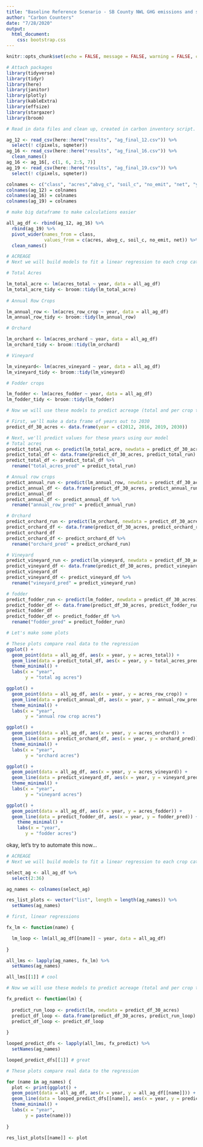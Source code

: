```yaml
---
title: "Baseline Reference Scenario - SB County NWL GHG emissions and storage"
author: "Carbon Counters"
date: "7/28/2020"
output: 
  html_document: 
    css: bootstrap.css
---
```


```r
knitr::opts_chunk$set(echo = FALSE, message = FALSE, warning = FALSE, cache = FALSE)
```

```r

# Attach packages
library(tidyverse)
library(tidyr)
library(here)
library(janitor)
library(plotly)
library(kableExtra)
library(effsize)
library(stargazer)
library(broom)

```


```r
# Read in data files and clean up, created in carbon inventory script. These files contain # of acres of each ag class according to calag (no landfire)

ag_12 <- read_csv(here::here("results", "ag_final_12.csv")) %>% 
  select(! c(pixels, sqmeter))
ag_16 <- read_csv(here::here("results", "ag_final_16.csv")) %>% 
  clean_names()
ag_16 <- ag_16[, c(1, 6, 2:5, 7)]
ag_19 <- read_csv(here::here("results", "ag_final_19.csv")) %>% 
  select(! c(pixels, sqmeter))

colnames <- c("class", "acres","abvg_c", "soil_c", "no_emit", "net", "year")
colnames(ag_12) = colnames
colnames(ag_16) = colnames
colnames(ag_19) = colnames

# make big dataframe to make calculations easier

all_ag_df <- rbind(ag_12, ag_16) %>% 
  rbind(ag_19) %>% 
  pivot_wider(names_from = class,
              values_from = c(acres, abvg_c, soil_c, no_emit, net)) %>% 
  clean_names()

```

```r

# ACREAGE
# Next we will build models to fit a linear regression to each crop category along with total ag acreage

# Total Acres

lm_total_acre <- lm(acres_total ~ year, data = all_ag_df)
lm_total_acre_tidy <- broom::tidy(lm_total_acre)
  
# Annual Row Crops

lm_annual_row <- lm(acres_row_crop ~ year, data = all_ag_df)
lm_annual_row_tidy <- broom::tidy(lm_annual_row)

# Orchard

lm_orchard <- lm(acres_orchard ~ year, data = all_ag_df)
lm_orchard_tidy <- broom::tidy(lm_orchard)

# Vineyard

lm_vineyard<- lm(acres_vineyard ~ year, data = all_ag_df)
lm_vineyard_tidy <- broom::tidy(lm_vineyard)

# Fodder crops

lm_fodder <- lm(acres_fodder ~ year, data = all_ag_df)
lm_fodder_tidy <- broom::tidy(lm_fodder)
```

```r
# Now we will use these models to predict acreage (total and per crop type) in 2030

# First, we'll make a data frame of years out to 2030
predict_df_30_acres <- data.frame(year = c(2012, 2016, 2019, 2030))

# Next, we'll predict values for these years using our model
# Total acres
predict_total_run <- predict(lm_total_acre, newdata = predict_df_30_acres)
predict_total_df <- data.frame(predict_df_30_acres, predict_total_run)
predict_total_df <- predict_total_df %>% 
  rename("total_acres_pred" = predict_total_run)

# Annual row crops
predict_annual_run <- predict(lm_annual_row, newdata = predict_df_30_acres)
predict_annual_df <- data.frame(predict_df_30_acres, predict_annual_run)
predict_annual_df
predict_annual_df <- predict_annual_df %>% 
  rename("annual_row_pred" = predict_annual_run)

# Orchard 
predict_orchard_run <- predict(lm_orchard, newdata = predict_df_30_acres)
predict_orchard_df <- data.frame(predict_df_30_acres, predict_orchard_run)
predict_orchard_df
predict_orchard_df <- predict_orchard_df %>% 
  rename("orchard_pred" = predict_orchard_run)

# Vineyard 
predict_vineyard_run <- predict(lm_vineyard, newdata = predict_df_30_acres)
predict_vineyard_df <- data.frame(predict_df_30_acres, predict_vineyard_run)
predict_vineyard_df
predict_vineyard_df <- predict_vineyard_df %>% 
  rename("vineyard_pred" = predict_vineyard_run)

# fodder
predict_fodder_run <- predict(lm_fodder, newdata = predict_df_30_acres)
predict_fodder_df <- data.frame(predict_df_30_acres, predict_fodder_run)
predict_fodder_df
predict_fodder_df <- predict_fodder_df %>% 
  rename("fodder_pred" = predict_fodder_run)

```

```r
# Let's make some plots

# These plots compare real data to the regression
ggplot() + 
  geom_point(data = all_ag_df, aes(x = year, y = acres_total)) +
  geom_line(data = predict_total_df, aes(x = year, y = total_acres_pred)) +
  theme_minimal() + 
  labs(x = "year",
       y = "total ag acres")

ggplot() + 
  geom_point(data = all_ag_df, aes(x = year, y = acres_row_crop)) +
  geom_line(data = predict_annual_df, aes(x = year, y = annual_row_pred)) +
  theme_minimal() + 
  labs(x = "year",
       y = "annual row crop acres")

ggplot() + 
  geom_point(data = all_ag_df, aes(x = year, y = acres_orchard)) +
  geom_line(data = predict_orchard_df, aes(x = year, y = orchard_pred)) +
  theme_minimal() + 
  labs(x = "year",
       y = "orchard acres")

ggplot() + 
  geom_point(data = all_ag_df, aes(x = year, y = acres_vineyard)) +
  geom_line(data = predict_vineyard_df, aes(x = year, y = vineyard_pred)) +
  theme_minimal() + 
  labs(x = "year",
       y = "vineyard acres")

ggplot() + 
  geom_point(data = all_ag_df, aes(x = year, y = acres_fodder)) +
  geom_line(data = predict_fodder_df, aes(x = year, y = fodder_pred)) +
    theme_minimal() + 
    labs(x = "year",
       y = "fodder acres")

```
okay, let's try to automate this now...

```r

# ACREAGE
# Next we will build models to fit a linear regression to each crop category along with total ag acreage

select_ag <- all_ag_df %>% 
  select(2:36)

ag_names <- colnames(select_ag)

res_list_plots <- vector("list", length = length(ag_names)) %>% 
  setNames(ag_names)

# first, linear regressions

fx_lm <- function(name) {

  lm_loop <- lm(all_ag_df[[name]] ~ year, data = all_ag_df)
  
}

all_lms <- lapply(ag_names, fx_lm) %>% 
  setNames(ag_names)

all_lms[[1]] # cool

# Now we will use these models to predict acreage (total and per crop type) in 2030

fx_predict <- function(lm) {
  
  predict_run_loop <- predict(lm, newdata = predict_df_30_acres)
  predict_df_loop <- data.frame(predict_df_30_acres, predict_run_loop)
  predict_df_loop <- predict_df_loop
  
}

looped_predict_dfs <- lapply(all_lms, fx_predict) %>% 
  setNames(ag_names)

looped_predict_dfs[[1]] # great

# These plots compare real data to the regression

for (name in ag_names) {
  plot <- print(ggplot() + 
  geom_point(data = all_ag_df, aes(x = year, y = all_ag_df[[name]])) +
  geom_line(data = looped_predict_dfs[[name]], aes(x = year, y = predict_run_loop)) +
  theme_minimal() + 
  labs(x = "year",
       y = paste(name)))
  
}

res_list_plots[[name]] <- plot

```



